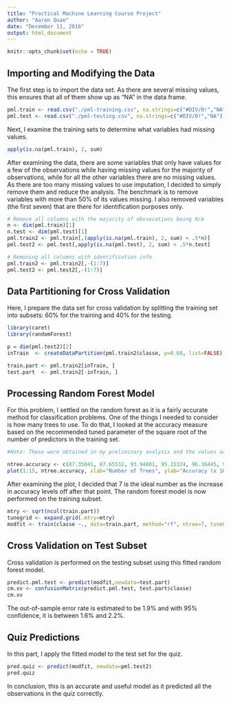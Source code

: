 ```yaml
---
title: "Practical Machine Learning Course Project"
author: "Aaron Quan"
date: "December 11, 2016"
output: html_document
---
```


```r
knitr::opts_chunk$set(echo = TRUE)
```

## Importing and Modifying the Data

The first step is to import the data set.  As there are several missing values, this ensures that all of them show up as "NA" in the data frame.

```r
pml.train <- read.csv("./pml-training.csv", na.strings=c("#DIV/0!","NA"))
pml.test <- read.csv("./pml-testing.csv", na.strings=c("#DIV/0!","NA"))
```

Next, I examine the training sets to determine what variables had missing values.

```r
apply(is.na(pml.train), 2, sum)
```

After examining the data, there are some variables that only have values for a few of the observations while having missing values for the majority of observations, while for all the other variables there are no missing values.  As there are too many missing values to use imputation, I decided to simply remove them and reduce the analysis.  The benchmark is to remove variables with more than 50% of its values missing.  I also removed variables (the first seven) that are there for identification purposes only. 

```r
# Remove all columns with the majority of obvsecations being N/A
n <- dim(pml.train)[1]
n.test <- dim(pml.test)[1]
pml.train2 <- pml.train[,(apply(is.na(pml.train), 2, sum) < .5*n)]
pml.test2 <- pml.test[,apply(is.na(pml.test), 2, sum) < .5*n.test]

# Removing all columns with identification info
pml.train2 <- pml.train2[,-(1:7)]
pml.test2 <- pml.test2[,-(1:7)]
```

## Data Partitioning for Cross Validation

Here, I prepare the data set for cross validation by splitting the training set into subsets: 60% for the training and 40% for the testing.
```r
library(caret)
library(randomForest)

p = dim(pml.test2)[2]
inTrain  <- createDataPartition(pml.train2$classe, p=0.60, list=FALSE)

train.part <- pml.train2[inTrain, ]
test.part  <- pml.train2[-inTrain, ]
```

## Processing Random Forest Model

For this problem, I settled on the random forest as it is a fairly accurate method for classification problems.  One of the things I needed to consider is how many trees to use.  To do that, I looked at the accuracy measure based on the recommended tuned parameter of the square root of the number of predictors in the training set.

```r
#Note: These were obtained in my preliminary analysis and the values are here so that the 15 separate runs are not performed as these do not show up in the text.

ntree.accuracy <- c(87.35041, 87.65532, 93.94801, 95.15324, 96.16445, 96.80319, 97.28923, 97.47135, 97.63104, 97.80447, 97.92109, 98.13564, 98.16942, 98.27091, 98.26000)
plot(1:15, ntree.accuracy, xlab="Number of Trees", ylab="Accuracy (x 100)")
```

After examining the plot, I decided that 7 is the ideal number as the increase in accuracy levels off after that point.  The random forest model is now performed on the training subset.

```r
mtry <- sqrt(ncol(train.part))
tunegrid <- expand.grid(.mtry=mtry)
modfit <- train(classe ~., data=train.part, method="rf", ntree=7, tuneGrid=tunegrid)
```

## Cross Validation on Test Subset

Cross validation is performed on the testing subset using this fitted random forest model.

```r
predict.pml.test <- predict(modfit,newdata=test.part)
cm.xv <- confusionMatrix(predict.pml.test, test.part$classe)
cm.xv
```

The out-of-sample error rate is estimated to be 1.9% and with 95% confidence, it is between 1.6% and 2.2%.

## Quiz Predictions 

In this part, I apply the fitted model to the test set for the quiz.

```r
pred.quiz <- predict(modfit, newdata=pml.test2)
pred.quiz
```

In conclusion, this is an accurate and useful model as it predicted all the observations in the quiz correctly.